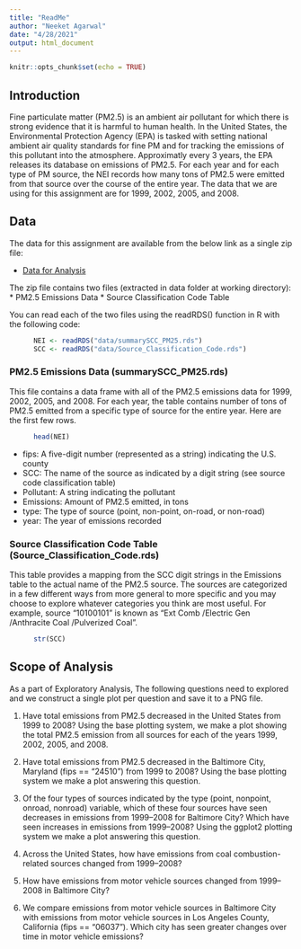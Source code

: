 ```yaml
---
title: "ReadMe"
author: "Neeket Agarwal"
date: "4/28/2021"
output: html_document
---
```


```r
knitr::opts_chunk$set(echo = TRUE)
```

## Introduction

Fine particulate matter (PM2.5) is an ambient air pollutant for which there is strong evidence that it is harmful to human health. In the United States, the Environmental Protection Agency (EPA) is tasked with setting national ambient air quality standards for fine PM and for tracking the emissions of this pollutant into the atmosphere. Approximatly every 3 years, the EPA releases its database on emissions of PM2.5. For each year and for each type of PM source, the NEI records how many tons of PM2.5 were emitted from that source over the course of the entire year. The data that we are using for this assignment are for 1999, 2002, 2005, and 2008.

## Data

The data for this assignment are available from the below link as a single zip file:

- [Data for Analysis](https://d396qusza40orc.cloudfront.net/exdata%2Fdata%2FNEI_data.zip)

The zip file contains two files (extracted in data folder at working directory):
* PM2.5 Emissions Data
* Source Classification Code Table

You can read each of the two files using the readRDS() function in R with the following code:
```r
      NEI <- readRDS("data/summarySCC_PM25.rds")
      SCC <- readRDS("data/Source_Classification_Code.rds")
```

### PM2.5 Emissions Data (summarySCC_PM25.rds)

This file contains a data frame with all of the PM2.5 emissions data for 1999, 2002, 2005, and 2008. For each year, the table contains number of tons of PM2.5 emitted from a specific type of source for the entire year. Here are the first few rows.

```r
      head(NEI)
```

* fips: A five-digit number (represented as a string) indicating the U.S. county
* SCC: The name of the source as indicated by a digit string (see source code classification table)
* Pollutant: A string indicating the pollutant
* Emissions: Amount of PM2.5 emitted, in tons
* type: The type of source (point, non-point, on-road, or non-road)
* year: The year of emissions recorded

### Source Classification Code Table (Source_Classification_Code.rds)
This table provides a mapping from the SCC digit strings in the Emissions table to the actual name of the PM2.5 source. The sources are categorized in a few different ways from more general to more specific and you may choose to explore whatever categories you think are most useful. For example, source “10100101” is known as “Ext Comb /Electric Gen /Anthracite Coal /Pulverized Coal”.

```r
      str(SCC)
```
## Scope of Analysis

As a part of Exploratory Analysis, The following questions need to explored and we construct a single plot per question and save it to a PNG file.

1. Have total emissions from PM2.5 decreased in the United States from 1999 to 2008? Using the base plotting system, we make a plot showing the total PM2.5 emission from all sources for each of the years 1999, 2002, 2005, and 2008.

2. Have total emissions from PM2.5 decreased in the Baltimore City, Maryland (fips == "24510") from 1999 to 2008? Using the base plotting system we make a plot answering this question.

3. Of the four types of sources indicated by the type (point, nonpoint, onroad, nonroad) variable, which of these four sources have seen decreases in emissions from 1999–2008 for Baltimore City? Which have seen increases in emissions from 1999–2008? Using the ggplot2 plotting system we make a plot answering this question.

4. Across the United States, how have emissions from coal combustion-related sources changed from 1999–2008?

5. How have emissions from motor vehicle sources changed from 1999–2008 in Baltimore City?

6. We compare emissions from motor vehicle sources in Baltimore City with emissions from motor vehicle sources in Los Angeles County, California (fips == "06037"). Which city has seen greater changes over time in motor vehicle emissions?

